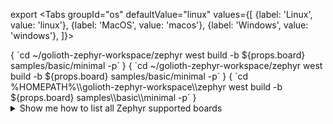 
export
<Tabs
groupId="os"
defaultValue="linux"
values={[
{label: 'Linux', value: 'linux'},
{label: 'MacOS', value: 'macos'},
{label: 'Windows', value: 'windows'},
]}>

<TabItem value="linux">

<CodeBlock language="bash">
{
`cd ~/golioth-zephyr-workspace/zephyr
west build -b ${props.board} samples/basic/minimal -p`
}
</CodeBlock>

</TabItem>
<TabItem value="macos">

<CodeBlock language="bash">
{
`cd ~/golioth-zephyr-workspace/zephyr
west build -b ${props.board} samples/basic/minimal -p`
}
</CodeBlock>

</TabItem>
<TabItem value="windows">

<CodeBlock language="bash">
{
`cd %HOMEPATH%\\golioth-zephyr-workspace\\zephyr
west build -b ${props.board} samples\\basic\\minimal -p`
}
</CodeBlock>

</TabItem>
</Tabs>

<details>
  <summary>Show me how to list all Zephyr supported boards</summary>

If you don't know the name for your board, list all options using West:

```
west boards
```
</details>
